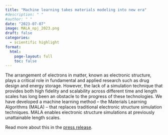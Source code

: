 ```yaml
---
title: "Machine learning takes materials modeling into new era"
#description: " "
#author: " "
date: "2023-07-07"
image: MALA_npj_2023.png
draft: false
categories:
  - scientific highlight
format:
  html:
    page-layout: full
    toc: false
---
```


The arrangement of electrons in matter, known as electronic structure, plays a critical role in fundamental and applied research such as drug design and energy storage. However, the lack of a simulation technique that provides both high fidelity and scalability across different time and length scales has long been an obstacle to the progress of these technologies. We have developed a machine learning method – the Materials Learning Algorithms (MALA) – that replaces traditional electronic structure simulation techniques. MALA enables electronic structure simulations at previously unattainable length scales.

Read more about this in the [press release](https://www.hzdr.de/db/Cms?pOid=69680&pNid=3438){target="_blank"}.

